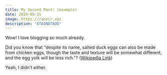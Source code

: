 ```yaml
---
title: My Second Post! (example)
date: 2019-05-15
image: https://ranvir.xyz
description: "ATAONDTAOD"
---
```


Wow! I love blogging so much already.

Did you know that "despite its name, salted duck eggs can also be made from chicken eggs, though the taste and texture will be somewhat different, and the egg yolk will be less rich."? ([Wikipedia Link](http://en.wikipedia.org/wiki/Salted_duck_egg))

Yeah, I didn't either.
